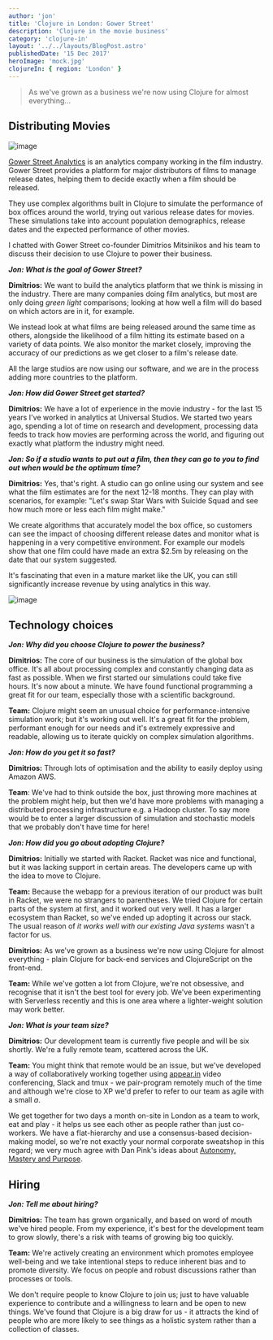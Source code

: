 ```yaml
---
author: 'jon'
title: 'Clojure in London: Gower Street'
description: 'Clojure in the movie business'
category: 'clojure-in'
layout: '../../layouts/BlogPost.astro'
publishedDate: '15 Dec 2017'
heroImage: 'mock.jpg'
clojureIn: { region: 'London' }
---
```



> As we've grown as a business we're now using Clojure for almost
> everything...

## Distributing Movies


<Image alt='image' src={go} />

[Gower Street Analytics](http://gower.st/) is an analytics company
working in the film industry. Gower Street provides a platform for major
distributors of films to manage release dates, helping them to decide
exactly when a film should be released.

They use complex algorithms built in Clojure to simulate the performance
of box offices around the world, trying out various release dates for
movies. These simulations take into account population demographics,
release dates and the expected performance of other movies.

I chatted with Gower Street co-founder Dimitrios Mitsinikos and his team
to discuss their decision to use Clojure to power their business.

**_Jon: What is the goal of Gower Street?_**

**Dimitrios:** We want to build the analytics platform that we think is
missing in the industry. There are many companies doing film analytics,
but most are only doing _green light_ comparisons; looking at how well a
film will do based on which actors are in it, for example.

We instead look at what films are being released around the same time as
others, alongside the likelihood of a film hitting its estimate based on
a variety of data points. We also monitor the market closely, improving
the accuracy of our predictions as we get closer to a film's release
date.

All the large studios are now using our software, and we are in the
process adding more countries to the platform.

**_Jon: How did Gower Street get started?_**

**Dimitrios:** We have a lot of experience in the movie industry - for
the last 15 years I've worked in analytics at Universal Studios. We
started two years ago, spending a lot of time on research and
development, processing data feeds to track how movies are performing
across the world, and figuring out exactly what platform the industry
might need.

**_Jon: So if a studio wants to put out a film, then they can go to you
to find out when would be the optimum time?_**

**Dimitrios:** Yes, that's right. A studio can go online using our
system and see what the film estimates are for the next 12-18 months.
They can play with scenarios, for example: \"Let's swap Star Wars with
Suicide Squad and see how much more or less each film might make.\"

We create algorithms that accurately model the box office, so customers
can see the impact of choosing different release dates and monitor what
is happening in a very competitive environment. For example our models
show that one film could have made an extra \$2.5m by releasing on the
date that our system suggested.

It's fascinating that even in a mature market like the UK, you can still
significantly increase revenue by using analytics in this way.


<Image alt='image' src={gow} />

## Technology choices

**_Jon: Why did you choose Clojure to power the business?_**

**Dimitrios:** The core of our business is the simulation of the global
box office. It's all about processing complex and constantly changing
data as fast as possible. When we first started our simulations could
take five hours. It's now about a minute. We have found functional
programming a great fit for our team, especially those with a scientific
background.

**Team:** Clojure might seem an unusual choice for performance-intensive
simulation work; but it's working out well. It's a great fit for the
problem, performant enough for our needs and it's extremely expressive
and readable, allowing us to iterate quickly on complex simulation
algorithms.

**_Jon: How do you get it so fast?_**

**Dimitrios:** Through lots of optimisation and the ability to easily
deploy using Amazon AWS.

**Team**: We've had to think outside the box, just throwing more
machines at the problem might help, but then we'd have more problems
with managing a distributed processing infrastructure e.g. a Hadoop
cluster. To say more would be to enter a larger discussion of simulation
and stochastic models that we probably don't have time for here!

**_Jon: How did you go about adopting Clojure?_**

**Dimitrios:** Initially we started with Racket. Racket was nice and
functional, but it was lacking support in certain areas. The developers
came up with the idea to move to Clojure.

**Team:** Because the webapp for a previous iteration of our product was
built in Racket, we were no strangers to parentheses. We tried Clojure
for certain parts of the system at first, and it worked out very well.
It has a larger ecosystem than Racket, so we've ended up adopting it
across our stack. The usual reason of _it works well with our existing
Java systems_ wasn't a factor for us.

**Dimitrios:** As we've grown as a business we're now using Clojure for
almost everything - plain Clojure for back-end services and
ClojureScript on the front-end.

**Team:** While we've gotten a lot from Clojure, we're not obsessive,
and recognise that it isn't the best tool for every job. We've been
experimenting with Serverless recently and this is one area where a
lighter-weight solution may work better.

**_Jon: What is your team size?_**

**Dimitrios:** Our development team is currently five people and will be
six shortly. We're a fully remote team, scattered across the UK.

**Team:** You might think that remote would be an issue, but we've
developed a way of collaboratively working together using
[appear.in](https://appear.in) video conferencing, Slack and tmux - we
pair-program remotely much of the time and although we're close to XP
we'd prefer to refer to our team as agile with a small _a_.

We get together for two days a month on-site in London as a team to
work, eat and play - it helps us see each other as people rather than
just co-workers. We have a flat-hierarchy and use a consensus-based
decision-making model, so we're not exactly your normal corporate
sweatshop in this regard; we very much agree with Dan Pink's ideas about
[Autonomy, Mastery and
Purpose](https://www.amazon.com/Drive-Surprising-Truth-About-Motivates/dp/1594484805/?tag=braipick-20).

## Hiring

**_Jon: Tell me about hiring?_**

**Dimitrios:** The team has grown organically, and based on word of
mouth we've hired people. From my experience, it's best for the
development team to grow slowly, there's a risk with teams of growing
big too quickly.

**Team:** We're actively creating an environment which promotes employee
well-being and we take intentional steps to reduce inherent bias and to
promote diversity. We focus on people and robust discussions rather than
processes or tools.

We don't require people to know Clojure to join us; just to have
valuable experience to contribute and a willingness to learn and be open
to new things. We've found that Clojure is a big draw for us - it
attracts the kind of people who are more likely to see things as a
holistic system rather than a collection of classes.

